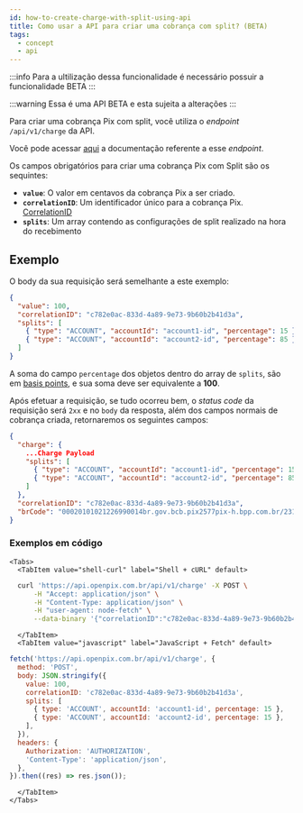 ```yaml
---
id: how-to-create-charge-with-split-using-api
title: Como usar a API para criar uma cobrança com split? (BETA)
tags:
  - concept
  - api
---
```



:::info
Para a ultilização dessa funcionalidade é necessário possuir a funcionalidade BETA
:::

:::warning
Essa é uma API BETA e esta sujeita a alterações
:::

Para criar uma cobrança Pix com split, você utiliza o _endpoint_ `/api/v1/charge` da API.

Você pode acessar [aqui](https://developers.openpix.com.br/api#tag/charge/paths/~1api~1v1~1charge/post)
a documentação referente a esse _endpoint_.

Os campos obrigatórios para criar uma cobrança Pix com Split são os sequintes:

- **`value`**: O valor em centavos da cobrança Pix a ser criado.
- **`correlationID`**: Um identificador único para a cobrança Pix. [CorrelationID](../concepts/correlation-id)
- **`splits`**: Um array contendo as configurações de split realizado na hora do recebimento

## Exemplo

O body da sua requisição será semelhante a este exemplo:

```json
{
  "value": 100,
  "correlationID": "c782e0ac-833d-4a89-9e73-9b60b2b41d3a",
  "splits": [
    { "type": "ACCOUNT", "accountId": "account1-id", "percentage": 15 }
    { "type": "ACCOUNT", "accountId": "account2-id", "percentage": 85 }
  ]
}
```

A soma do campo `percentage` dos objetos dentro do array de `splits`, são em [basis points](https://developers.openpix.com.br/docs/concepts/basis-points), e sua soma deve ser equivalente a **100**.

Após efetuar a requisição, se tudo ocorreu bem, o _status code_ da requisição será `2xx` e no `body` da resposta, além dos campos normais de cobrança criada, retornaremos os seguintes campos:

```json
{
  "charge": {
    ...Charge Payload
    "splits": [
      { "type": "ACCOUNT", "accountId": "account1-id", "percentage": 15 }
      { "type": "ACCOUNT", "accountId": "account2-id", "percentage": 85 }
    ]
  },
  "correlationID": "c782e0ac-833d-4a89-9e73-9b60b2b41d3a",
  "brCode": "00020101021226990014br.gov.bcb.pix2577pix-h.bpp.com.br/23114447/qrs1/v2/011Q0PuArnNb5VzolFm8H9X0A7yQb5Ayi6wZ2Koj6RX52040000530398654043.335802BR5911Krusty_Krab6009Sao_Paulo62290525cac964d74db74c479add4eabc63047932"
}
```

### Exemplos em código

```mdx-code-block
<Tabs>
  <TabItem value="shell-curl" label="Shell + cURL" default>
```

```sh
  curl 'https://api.openpix.com.br/api/v1/charge' -X POST \
      -H "Accept: application/json" \
      -H "Content-Type: application/json" \
      -H "user-agent: node-fetch" \
      --data-binary '{"correlationID":"c782e0ac-833d-4a89-9e73-9b60b2b41d3a","value":1500, "splits": [{ "type": "ACCOUNT", "accountId": "account1-id", "percentage": 15 }, { "type": "ACCOUNT", "accountId": "account2-id", "percentage": 85 }]}'
```

```mdx-code-block
  </TabItem>
  <TabItem value="javascript" label="JavaScript + Fetch" default>
```

```js
fetch('https://api.openpix.com.br/api/v1/charge', {
  method: 'POST',
  body: JSON.stringify({
    value: 100,
    correlationID: 'c782e0ac-833d-4a89-9e73-9b60b2b41d3a',
    splits: [
      { type: 'ACCOUNT', accountId: 'account1-id', percentage: 15 },
      { type: 'ACCOUNT', accountId: 'account2-id', percentage: 15 },
    ],
  }),
  headers: {
    Authorization: 'AUTHORIZATION',
    'Content-Type': 'application/json',
  },
}).then((res) => res.json());
```

```mdx-code-block
  </TabItem>
</Tabs>
```
